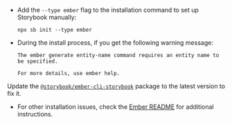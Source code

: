 - Add the `--type ember` flag to the installation command to set up Storybook manually:

  ```shell
  npx sb init --type ember
  ```

- During the install process, if you get the following warning message:

  ```shell
  The ember generate entity-name command requires an entity name to be specified.

  For more details, use ember help.
  ```

Update the [`@storybook/ember-cli-storybook`](https://www.npmjs.com/package/@storybook/ember-cli-storybook) package to the latest version to fix it.

- For other installation issues, check the [Ember README](../../app/ember/README.md) for additional instructions.